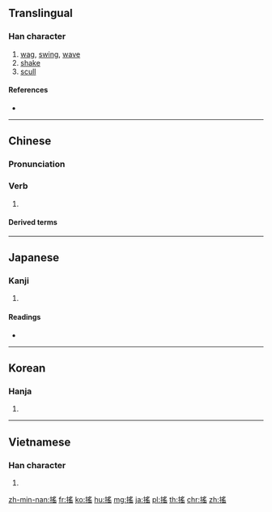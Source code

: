 {{character info/new}}
{{also|揺|摇}}
==Translingual==

===Han character===
{{Han char|rn=64|rad=手|as=10|sn=13|four=52072|canj=QBOU}}

# [[wag]], [[swing]], [[wave]]
# [[shake]]
# [[scull]]

====References====
* {{Han ref|kx=0446.270|dkj=12479|dj=0797.110|hdz=31935.051|uh=6416|ud=25622|bh=B76E|bd=46958}}

----

==Chinese==
{{zh-forms|s=摇|alt=摇}}

===Pronunciation===
{{zh-pron
|m=yáo
|c=jiu4
|h=pfs=yèu
|md=
|mn=qz,tw,xm,zz:iâu/qz,tw,xm,zz:iô
|mn_note=iâu - literary; iô - vernacular
|w=
|mc=y
|oc=y
|cat=
}}

===Verb===
{{zh-verb}}

# {{rfdef|lang=zh}}

====Derived terms====
{{zh-der|搖頭:to shake one's head|搖指|搖擺|一搖一擺|亮盒子搖|山搖地動|一搖三晃|天搖地動|大搖大擺|一搖三擺|心蕩神搖|心旌搖曳|乞憐搖尾|動搖|大事招搖|地動山搖|屹立不搖|心旌搖惑|搖耬|搖身一變|搖櫓|海沸山搖|搖椅|搖鵝毛扇|搖舌|搖盪|搖籃時代|搖頭丸|搖籃歌|神搖目眩|搖船|搖手|搖席破坐|招搖撞騙|搖錢樹|搖曳|搖板|撼地搖天|搖旌|搖撼|搖會|搖搖落落|搖搖晃晃|搖舉|搖筆|搖脣鼓舌|搖蕩|扶搖|搖動|搖槌|搖筆即來|搖裝|搖鏡頭|搖山振岳|目眩魂搖|漂搖|擺尾搖頭|神搖意奪|搖尾乞憐|搖籃曲|搖曳生姿|搖蜜|搖煤|搖尾|搖頭嘆息|搖頭擺腦|搖車|搖擺樂|搖吻鼓舌|招搖|搖戰|戰戰搖搖|神搖魂蕩|搖針|搖元宵|目眩神搖|扶搖直上|搖鈴打鼓|搖頭晃腦|搖兀|搖滾|東搖西擺|晃搖|招搖過市|搖滾樂|搖風|搖搖|搖籃|搖手觸禁|搖心|神魂搖蕩|擺擺搖搖|燭影搖紅|搖搖欲墜|拔地搖山|搖旗鼓譟|搖旗吶喊|搖搖擺擺|搖囝仔歌|搖晃|搖頭擺尾|搖擺不定|搖颭|搖攤|搖旗擂鼓|搖鈴兒的|步搖|搖落|搖旗打鼓|搖尾求食|搖豔|搖光|搖蚊|賣杖搖鈴|鼓脣搖舌|臨風搖曳|金步搖|鼓舌搖脣|緩步細搖|飄搖|頓劍搖環|隨風搖曳|膽戰心搖|迎風搖曳|風雨飄搖|風舉雲搖}}

----

==Japanese==

===Kanji===
{{ja-kanji|grade=|rs=手10}}

# {{defn|lang=ja|sort=手10}}

====Readings====
* {{ja-readings|on=[[よう]] (yō)|kun=[[ゆする]] (yusuru), [[ゆれる]] (yureru)}}

----

==Korean==

===Hanja===
{{ko-hanja|hangeul=요|eumhun=|rv=yo|mr=yo|y=yo}}

# {{defn|lang=ko|sort=手10}}

----

==Vietnamese==

===Han character===
{{vi-hantu|[[gieo]], [[dao]], [[diêu]], [[vêu]]|rs=手10}}

# {{defn|lang=vi|sort=手10}}

[[zh-min-nan:搖]]
[[fr:搖]]
[[ko:搖]]
[[hu:搖]]
[[mg:搖]]
[[ja:搖]]
[[pl:搖]]
[[th:搖]]
[[chr:搖]]
[[zh:搖]]